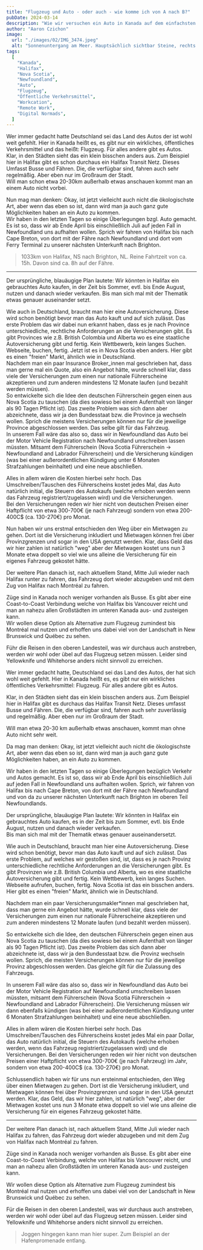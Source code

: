 ```yaml
---
title: "Flugzeug und Auto - oder auch - wie komme ich von A nach B?"
pubDate: 2024-03-14
description: "Wie wir versuchen ein Auto in Kanada auf dem einfachsten und günstigsten Weg zu bekommen."
author: "Aaron Czichon"
image:
  url: "./images/02/IMG_3474.jpeg"
  alt: "Sonnenuntergang am Meer. Hauptsächlich sichtbar Steine, rechts oben der Sonnenuntergang und links das Meer."
tags:
  [
    "Kanada",
    "Halifax",
    "Nova Scotia",
    "Newfoundland",
    "Auto",
    "Flugzeug",
    "Öffentliche Verkehrsmittel",
    "Workcation",
    "Remote Work",
    "Digital Normads",
  ]
---
```




Wer immer gedacht hatte Deutschland sei das Land des Autos der ist wohl weit gefehlt.
Hier in Kanada heißt es, es gibt nur ein wirkliches, öffentliches Verkehrsmittel und das heißt: Flugzeug. Für alles andere gibt es Autos.  
Klar, in den Städten sieht das ein klein bisschen anders aus. Zum Beispiel hier in Halifax gibt es schon durchaus ein Halifax Transit Netz. Dieses Umfasst Busse und Fähren. Die, die verfügbar sind, fahren auch sehr regelmäßig. Aber eben nur im Großraum der Stadt.  
Will man schon etwa 20-30km außerhalb etwas anschauen kommt man an einem Auto nicht vorbei.

Nun mag man denken: Okay, ist jetzt vielleicht auch nicht die ökologischste Art, aber wenn das eben so ist, dann wird man ja auch ganz gute Möglichkeiten haben an ein Auto zu kommen.  
Wir haben in den letzten Tagen so einige Überlegungen bzgl. Auto gemacht. Es ist so, dass wir ab Ende April bis einschließlich Juli auf jeden Fall in Newfoundland uns aufhalten wollen. Sprich wir fahren von Halifax bis nach Cape Breton, von dort mit der Fähre nach Newfoundland und dort vom Ferry Terminal zu unserer nächsten Unterkunft nach Brighton.

<ContentImage
  alt="Straßenkarte von Nova Scotia und Newfoundland mit eingezeichneter Stecke von Halifax, NS nach Brighton, NL"
  externalSrc="https://api.mapbox.com/styles/v1/mapbox/streets-v12/static/path-1+c32f3f(%7Du%7DpGbvrbKz%40mBbQnDzBue%40b%5Bj%5DtsBbfFvI_A%60UrhAeyRebBwkr%40aym%40uj_%40fmCcbBiyWcrZik%7C%40yaIm%7CdApCce%40pa%40mzk%40vaCqq%5Cq~GqdY_Q__hAiiK%7DsPpyDacXvFoZ%7Dj%5E_%7BLsv_%40cdg%40esBivVc%7CRgwVxo%40%7DdSsw_%40%7Ben%40kc%40%7BoIlaE%7BKijF_l%5B%60kJ_~Po%60gGmx%7BEsqBbbDwtQfp%5Cg%60Ihs%40gdi%40al_AkaUomKktGuhW%7BfWmeC%7DeOgfg%40qeVuiVouJs%60%5Cinv%40i_%60%40sdKkz%5BarOu_OotFpoCcvKmm%7B%40oe%60%40iwa%40_iM%7DgbAunUiwQbjSmjYkfd%40mevAqlB_%7Bf%40vjKovTc%7DRig%7BAlKppGmnD%7DrBGK)/-59.5844,47.253,5.6,0/800x600?access_token=pk.eyJ1Ijoid2ViYXRsYXMiLCJhIjoiY2lvYmt1djVqMDA0OXV3bTFuMHZjNWI5MCJ9.ltEAHRP0jWVKshgCqt5Z7g"
  width={800}
  height={600}
/>

> 1033km von Halifax, NS nach Brighton, NL. Reine Fahrtzeit von ca. 15h. Davon sind ca. 8h auf der Fähre.

---

Der ursprüngliche, blauäugige Plan lautete: Wir könnten in Halifax ein gebrauchtes Auto kaufen, in der Zeit bis Sommer, evtl. bis Ende August, nutzen und danach wieder verkaufen.
Bis man sich mal mit der Thematik etwas genauer auseinander setzt.

Wie auch in Deutschland, braucht man hier eine Autoversicherung. Diese wird schon benötigt bevor man das Auto kauft und auf sich zulässt.
Das erste Problem das wir dabei nun erkannt haben, dass es je nach Province unterschiedliche, rechtliche Anforderungen an die Versicherungen gibt. Es gibt Provinces wie z.B. British Colombia und Alberta wo es eine staatliche Autoversicherung gibt und fertig. Kein Wettbewerb, kein langes Suchen. Webseite, buchen, fertig.
Jetzt ist es in Nova Scotia eben anders. Hier gibt es einen "freien" Markt, ähnlich wie in Deutschland.  
Nachdem man ein paar Insurance Broker_innen mal geschrieben hat, dass man gerne mal ein Quote, also ein Angebot hätte, wurde schnell klar, dass viele der Versicherungen zum einen nur nationale Führerscheine akzeptieren und zum anderen mindestens 12 Monate laufen (und bezahlt werden müssen).  
So entwickelte sich die Idee den deutschen Führerschein gegen einen aus Nova Scotia zu tauschen (da dies sowieso bei einem Aufenthalt von länger als 90 Tagen Pflicht ist). Das zweite Problem was sich dann aber abzeichnete, dass wir ja den Bundesstaat bzw. die Province ja wechseln wollen. Sprich die meistens Versicherungen können nur für die jeweilige Province abgeschlossen werden. Das selbe gilt für das Fahrzeug.  
In unserem Fall wäre das also so, dass wir in Newfoundland das Auto bei der Motor Vehicle Registration nach Newfoundland umschreiben lassen müssten. Mitsamt dem Führerschein (Nova Scotia Führerschein -> Newfoundland and Labrador Führerschein) und die Versicherung kündigen (was bei einer außerordentlichen Kündigung unter 6 Monaten Strafzahlungen beinhaltet) und eine neue abschließen.

Alles in allem wären die Kosten hierbei sehr hoch. Das Umschreiben/Tauschen des Führerscheins kostet jedes Mal, das Auto natürlich initial, die Steuern des Autokaufs (welche erhoben werden wenn das Fahrzeug registriert/zugelassen wird) und die Versicherungen.  
Bei den Versicherungen reden wir hier nicht von deutschen Preisen einer Haftpflicht von etwa 300-700€ (je nach Fahrzeug) sondern von etwa 200-400C$ (ca. 130-270€) pro Monat.

Nun haben wir uns erstmal entschieden den Weg über ein Mietwagen zu gehen. Dort ist die Versicherung inkludiert und Mietwagen können frei über Provinzgrenzen und sogar in den USA genutzt werden. Klar, dass Geld das wir hier zahlen ist natürlich "weg" aber der Mietwagen kostet uns nun 3 Monate etwa doppelt so viel wie uns alleine die Versicherung für ein eigenes Fahrzeug gekostet hätte.

<ContentImage
  src={IMG_3466}
  alt="Portraitfoto von Frau links im Bild stehend dahinter das Meer links und rechts Felsen."
/>

Der weitere Plan danach ist, nach aktuellem Stand, Mitte Juli wieder nach Halifax runter zu fahren, das Fahrzeug dort wieder abzugeben und mit dem Zug von Halifax nach Montréal zu fahren.

Züge sind in Kanada noch weniger vorhanden als Busse. Es gibt aber eine Coast-to-Coast Verbindung welche von Halifax bis Vancouver reicht und man an nahezu allen Großstädten im unteren Kanada aus- und zusteigen kann.  
Wir wollen diese Option als Alternative zum Flugzeug zumindest bis Montréal mal nutzen und erhoffen uns dabei viel von der Landschaft in New Brunswick und Québec zu sehen.

Führ die Reisen in den oberen Landesteil, was wir durchaus auch anstreben, werden wir wohl oder übel auf das Flugzeug setzen müssen. Leider sind Yellowknife und Whitehorse anders nicht sinnvoll zu erreichen.

Wer immer gedacht hatte, Deutschland sei das Land des Autos, der hat sich wohl weit gefehlt. Hier in Kanada heißt es, es gibt nur ein wirkliches öffentliches Verkehrsmittel: Flugzeug. Für alles andere gibt es Autos.

Klar, in den Städten sieht das ein klein bisschen anders aus. Zum Beispiel hier in Halifax gibt es durchaus das Halifax Transit Netz. Dieses umfasst Busse und Fähren. Die, die verfügbar sind, fahren auch sehr zuverlässig und regelmäßig. Aber eben nur im Großraum der Stadt.

Will man etwa 20-30 km außerhalb etwas anschauen, kommt man ohne Auto nicht sehr weit.

Da mag man denken: Okay, ist jetzt vielleicht auch nicht die ökologischste Art, aber wenn das eben so ist, dann wird man ja auch ganz gute Möglichkeiten haben, an ein Auto zu kommen.

Wir haben in den letzten Tagen so einige Überlegungen bezüglich Verkehr und Autos gemacht. Es ist so, dass wir ab Ende April bis einschließlich Juli auf jeden Fall in Newfoundland uns aufhalten wollen. Sprich, wir fahren von Halifax bis nach Cape Breton, von dort mit der Fähre nach Newfoundland und von da zu unserer nächsten Unterkunft nach Brighton im oberen Teil Newfoundlands.

Der ursprüngliche, blauäugige Plan lautete: Wir könnten in Halifax ein gebrauchtes Auto kaufen, es in der Zeit bis zum Sommer, evtl. bis Ende August, nutzen und danach wieder verkaufen.  
Bis man sich mal mit der Thematik etwas genauer auseinandersetzt.

<ContentImage
  src={IMG_8825}
  alt="Sonnenuntergang rechts im Bild mit Blick auf eine Felslandschaft und links dem Meer. Ebenfalls rechts stehend ein Mann."
/>

Wie auch in Deutschland, braucht man hier eine Autoversicherung. Diese wird schon benötigt, bevor man das Auto kauft und auf sich zulässt. Das erste Problem, auf welches wir gestoßen sind, ist, dass es je nach Provinz unterschiedliche rechtliche Anforderungen an die Versicherungen gibt. Es gibt Provinzen wie z.B. British Columbia und Alberta, wo es eine staatliche Autoversicherung gibt und fertig. Kein Wettbewerb, kein langes Suchen. Webseite aufrufen, buchen, fertig. Nova Scotia ist das ein bisschen anders. Hier gibt es einen "freien" Markt, ähnlich wie in Deutschland.

Nachdem man ein paar Versicherungsmakler\*innen mal geschrieben hat, dass man gerne ein Angebot hätte, wurde schnell klar, dass viele der Versicherungen zum einen nur nationale Führerscheine akzeptieren und zum anderen mindestens 12 Monate laufen (und bezahlt werden müssen).

So entwickelte sich die Idee, den deutschen Führerschein gegen einen aus Nova Scotia zu tauschen (da dies sowieso bei einem Aufenthalt von länger als 90 Tagen Pflicht ist). Das zweite Problem das sich dann aber abzeichnete ist, dass wir ja den Bundesstaat bzw. die Provinz wechseln wollen. Sprich, die meisten Versicherungen können nur für die jeweilige Provinz abgeschlossen werden. Das gleiche gilt für die Zulassung des Fahrzeugs.

In unserem Fall wäre das also so, dass wir in Newfoundland das Auto bei der Motor Vehicle Registration auf Newfoundland umschreiben lassen müssten, mitsamt dem Führerschein (Nova Scotia Führerschein -> Newfoundland and Labrador Führerschein). Die Versicherung müssen wir dann ebenfalls kündigen (was bei einer außerordentlichen Kündigung unter 6 Monaten Strafzahlungen beinhaltet) und eine neue abschließen.

Alles in allem wären die Kosten hierbei sehr hoch. Das Umschreiben/Tauschen des Führerscheins kostet jedes Mal ein paar Dollar, das Auto natürlich initial, die Steuern des Autokaufs (welche erhoben werden, wenn das Fahrzeug registriert/zugelassen wird) und die Versicherungen. Bei den Versicherungen reden wir hier nicht von deutschen Preisen einer Haftpflicht von etwa 300-700€ (je nach Fahrzeug) im Jahr, sondern von etwa 200-400C$ (ca. 130-270€) pro Monat.

Schlussendlich haben wir für uns nun ersteinmal entschieden, den Weg über einen Mietwagen zu gehen. Dort ist die Versicherung inkludiert, und Mietwagen können frei über Provinzgrenzen und sogar in den USA genutzt werden. Klar, das Geld, das wir hier zahlen, ist natürlich "weg", aber der Mietwagen kostet uns nun 3 Monate etwa doppelt so viel wie uns alleine die Versicherung für ein eigenes Fahrzeug gekostet hätte.

---

Der weitere Plan danach ist, nach aktuellem Stand, Mitte Juli wieder nach Halifax zu fahren, das Fahrzeug dort wieder abzugeben und mit dem Zug von Halifax nach Montréal zu fahren.

Züge sind in Kanada noch weniger vorhanden als Busse. Es gibt aber eine Coast-to-Coast Verbindung, welche von Halifax bis Vancouver reicht, und man an nahezu allen Großstädten im unteren Kanada aus- und zusteigen kann.

Wir wollen diese Option als Alternative zum Flugzeug zumindest bis Montréal mal nutzen und erhoffen uns dabei viel von der Landschaft in New Brunswick und Québec zu sehen.

Für die Reisen in den oberen Landesteil, was wir durchaus auch anstreben, werden wir wohl oder übel auf das Flugzeug setzen müssen. Leider sind Yellowknife und Whitehorse anders nicht sinnvoll zu erreichen.

<ContentImage
  src={IMG_3496}
  alt="Screenshot einer Joggingroute entlang des Halifax Habor"
/>
> Joggen hingegen kann man hier super. Zum Beispiel an der Hafenpromenade entlang.
